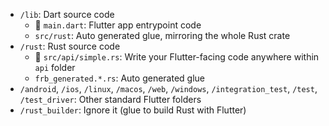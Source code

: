 * `/lib`: Dart source code
    * 🐤 `main.dart`: Flutter app entrypoint code
    * `src/rust`: Auto generated glue, mirroring the whole Rust crate
* `/rust`: Rust source code
    * 🦀 `src/api/simple.rs`: Write your Flutter-facing code anywhere within `api` folder
    * `frb_generated.*.rs`: Auto generated glue
* `/android`, `/ios`, `/linux`, `/macos`, `/web`, `/windows`, `/integration_test`, `/test`, `/test_driver`: Other standard Flutter folders
* `/rust_builder`: Ignore it (glue to build Rust with Flutter)
